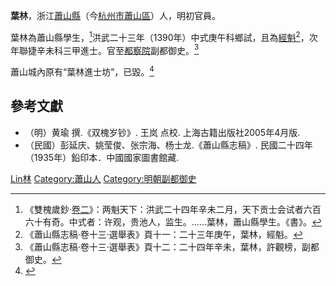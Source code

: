 {{Otheruses|other=名为叶林的其他人物|叶林 (1912年)}}

'''葉林'''，浙江[[蕭山縣|蕭山縣]]（今[[杭州市|杭州市]][[蕭山區|蕭山區]]）人，明初官員。

葉林為蕭山縣學生，<ref>《雙槐歲鈔·[[s:雙槐歲鈔/卷2|卷二]]》：两魁天下：洪武二十四年辛未二月，天下贡士会试者六百六十有奇。中式者：许观，贵池人，监生。……葉林，蕭山縣學生。《書》。</ref>洪武二十三年（1390年）中式庚午科鄉試，且為[[經魁|經魁]]<ref>《蕭山縣志稿·卷十三·選舉表》頁十一：二十三年庚午，葉林，經魁。</ref>，次年聯捷辛未科三甲進士。官至[[都察院|都察院]]副都御史。<ref>《蕭山縣志稿·卷十三·選舉表》頁十二：二十四年辛未，葉林，許觀榜，副都御史。</ref>

蕭山城內原有“葉林進士坊”，已毀。<ref>{{cite web| language =| publisher =蕭山史志| title =石牌坊| url =http://www.xssz.xs.zj.cn/xssz/show.asp?id=72| author =| date =| accessdate =2010年9月27日}}{{dead link|date=2018年4月 |bot=InternetArchiveBot |fix-attempted=yes }}</ref>

== 參考文獻 ==
{{reflist}}
*（明）黄瑜 撰.《双槐岁钞》. 王岚 点校. 上海古籍出版社2005年4月版.
*（民國）彭延庆、姚莹俊、张宗海、杨士龙.《蕭山縣志稿》. 民國二十四年（1935年）鉛印本．中國國家圖書館藏.

{{洪武二十四年辛未科殿試金榜}}

{{Authority control}}

{{DEFAULTSORT:Ye葉}}
[[Category:葉姓|Lin林]]
[[Category:蕭山人|Category:蕭山人]]
[[Category:明朝副都御史|Category:明朝副都御史]]


{{明朝人物小作品}}